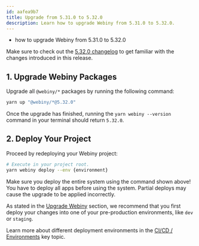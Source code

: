 ```yaml
---
id: aafea9b7
title: Upgrade from 5.31.0 to 5.32.0
description: Learn how to upgrade Webiny from 5.31.0 to 5.32.0.
---
```



<Alert type="success" title="What you’ll learn">

- how to upgrade Webiny from 5.31.0 to 5.32.0

</Alert>

<Alert type="info">

Make sure to check out the [5.32.0 changelog](/docs/{version}/release-notes/5.32.0/changelog) to get familiar with the changes introduced in this release.

</Alert>

## 1. Upgrade Webiny Packages

Upgrade all `@webiny/*` packages by running the following command:

```bash
yarn up "@webiny/*@5.32.0"
```

Once the upgrade has finished, running the `yarn webiny --version` command in your terminal should return `5.32.0`.

## 2. Deploy Your Project

Proceed by redeploying your Webiny project:

```bash
# Execute in your project root.
yarn webiny deploy --env {environment}
```

<Alert type="warning">

Make sure you deploy the entire system using the command shown above! You have to deploy all apps before using the system. Partial deploys may cause the upgrade to be applied incorrectly.

</Alert>

<Alert type="warning">

As stated in the [Upgrade Webiny](/docs/{version}/release-notes/upgrade-webiny#pre-production-environments-first) section, we recommend that you first deploy your changes into one of your pre-production environments, like `dev` or `staging`.

</Alert>

<Alert type="info">

Learn more about different deployment environments in the [CI/CD / Environments](/docs/{version}/core-development-concepts/ci-cd/environments) key topic.

</Alert>
